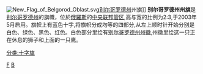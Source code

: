 [[File:New_Flag_of_Belgorod_Oblast.svg|thumb]][[别尔哥罗德州|别尔哥罗德州]]州旗]]
'''别尔哥罗德州州旗'''是[[别尔哥罗德州|别尔哥罗德州]]的旗幟，位於[[俄羅斯|俄羅斯]]的[[中央联邦管区|中央联邦管区]],高与宽的比例为2:3,于2003年5月启用。旗帜上有蓝色十字,将旗帜分成均等的四部分,从左上顺时针开始分别是白色、绿色、黑色、红色。白色部分里绘有[[别尔哥罗德州州徽|别尔哥罗德州州徽]],州徽里绘这一只正在休息的狮子和上面的一只鹰。

{{俄罗斯各地区旗帜}}
[[Category:别尔哥罗德州|F]]
[[Category:俄罗斯州旗|B]]
[[分类:十字旗|分类:十字旗]]
{{Russia-stub}}
{{flag-stub}}